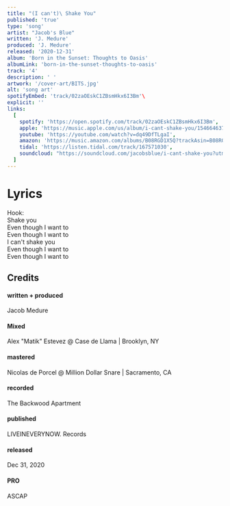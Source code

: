 ```yaml
---
title: "(I can't)\ Shake You"
published: 'true'
type: 'song'
artist: "Jacob's Blue"
written: 'J. Medure'
produced: 'J. Medure'
released: '2020-12-31'
album: 'Born in the Sunset: Thoughts to Oasis'
albumLink: 'born-in-the-sunset-thoughts-to-oasis'
track: '4'
description: ' '
artwork: '/cover-art/BITS.jpg'
alt: 'song art'
spotifyEmbed: 'track/02zaOEskC1ZBsmHkx6I3Bm'\
explicit: ''
links:
  [
    spotify: 'https://open.spotify.com/track/02zaOEskC1ZBsmHkx6I3Bm',
    apple: 'https://music.apple.com/us/album/i-cant-shake-you/1546646373?i=1546646560&app=music',
    youtube: 'https://youtube.com/watch?v=dq49DfTLgaI',
    amazon: 'https://music.amazon.com/albums/B08RGD1X5Q?trackAsin=B08RGBVPGR',
    tidal: 'https://listen.tidal.com/track/167571030',
    soundcloud: "https://soundcloud.com/jacobsblue/i-cant-shake-you?utm_source=clipboard&utm_medium=text&utm_campaign=social_sharing",
  ]
---
```


# Lyrics

Hook:  
Shake you  
Even though I want to  
Even though I want to  
I can't shake you  
Even though I want to  
Even though I want to

## Credits

<div className="album-credits flex-col w-full not-prose justify-start">
  <div className="credit flex-auto flex-grow">
    <h4>written + produced</h4>
    <p>Jacob Medure</p>
  </div>
  <div className="credit flex-auto flex-grow">
    <h4>Mixed</h4>
    <p>Alex "Matik" Estevez @ Case de Llama | Brooklyn, NY</p>
  </div>
  <div className="credit flex-auto flex-grow">
    <h4>mastered</h4>
    <p>Nicolas de Porcel @ Million Dollar Snare | Sacramento, CA</p>
  </div>
  <div className="credit flex-auto flex-grow">
    <h4>recorded</h4>
    <p>The Backwood Apartment</p>
  </div>
  <div className="credit flex-auto flex-grow">
    <h4>published</h4>
    <p>LIVEINEVERYNOW. Records</p>
  </div>
  <div className="credit flex-auto flex-grow">
    <h4>released</h4>
    <p>Dec 31, 2020</p>
  </div>
  <div className="credit flex-auto flex-grow">
    <h4>PRO</h4>
    <p>ASCAP</p>
  </div>
</div>
